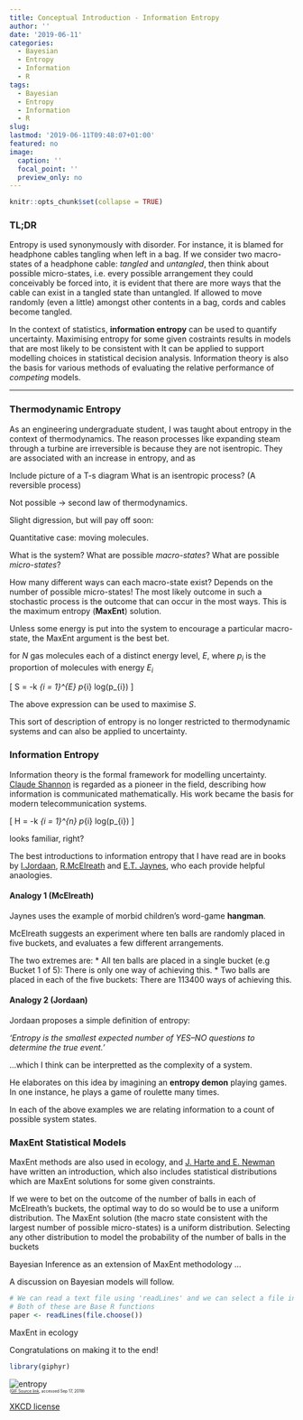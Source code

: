 ```yaml
---
title: Conceptual Introduction - Information Entropy
author: ''
date: '2019-06-11'
categories:
  - Bayesian
  - Entropy
  - Information
  - R
tags:
  - Bayesian
  - Entropy
  - Information
  - R
slug: 
lastmod: '2019-06-11T09:48:07+01:00'
featured: no
image:
  caption: ''
  focal_point: ''
  preview_only: no
---
```



```r
knitr::opts_chunk$set(collapse = TRUE)
```

### TL;DR

Entropy is used synonymously with disorder. For instance, it is blamed for headphone cables tangling when left in a bag. If we consider two macro-states of a headphone cable: *tangled* and *untangled*, then think about possible micro-states, i.e. every possible arrangement they could conceivably be forced into, it is evident that there are more ways that the cable can exist in a tangled state than untangled. If allowed to move randomly (even a little) amongst other contents in a bag, cords and cables become tangled.

In the context of statistics, **information entropy** can be used to quantify uncertainty. Maximising entropy for some given costraints results in models that are most likely to be consistent with It can be applied to support modelling choices in statistical decision analysis. Information theory is also the basis for various methods of evaluating the relative performance of *competing* models.

---

### Thermodynamic Entropy

As an engineering undergraduate student, I was taught about entropy in the context of thermodynamics. The reason processes like expanding steam through a turbine are irreversible is because they are not isentropic. They are associated with an increase in entropy, and as 

Include picture of a T-s diagram
What is an isentropic process? (A reversible process)

Not possible -> second law of thermodynamics.

Slight digression, but will pay off soon:

Quantitative case: moving molecules.

What is the system? What are possible *macro-states*?  What are possible *micro-states*?

How many different ways can each macro-state exist? Depends on the number of possible micro-states!
The most likely outcome in such a stochastic process is the outcome that can occur in the most ways. This is the maximum entropy (**MaxEnt**) solution.

Unless some energy is put into the system to encourage a particular macro-state, the MaxEnt argument is the best bet.


for $N$ gas molecules each of a distinct energy level, $E$, where $p_{i}$ is the proportion of molecules with energy $E_{i}$

\[
S = -k \cdot \sum\limits_{i = 1}^{E} p_{i} \cdot log(p_{i})
\]

The above expression can be used to maximise $S$. 


This sort of description of entropy is no longer restricted to thermodynamic systems and can also be applied to uncertainty.

### Information Entropy

Information theory is the formal framework for modelling uncertainty. [Claude Shannon](link to bio) is regarded as a pioneer in the field, describing how information is communicated mathematically. His work became the basis for modern telecommunication systems.

\[
H = -k \cdot \sum\limits_{i = 1}^{n} p_{i} \cdot log(p_{i})
\]

looks familiar, right?

The best introductions to information entropy that I have read are in books by [I.Jordaan](https://www.amazon.co.uk/Decisions-under-Uncertainty-Probabilistic-Engineering/dp/0521782775/ref=sr_1_1?keywords=decision+making+under+uncertainty+jordaan&qid=1560247665&s=books&sr=1-1), [R.McElreath](https://www.amazon.co.uk/Statistical-Rethinking-Bayesian-Examples-Chapman/dp/1482253445/ref=sr_1_1?crid=3NY20Q0R1GOYA&keywords=statistical+rethinking&qid=1560247633&s=books&sprefix=statistical+re%2Cstripbooks%2C138&sr=1-1) and [E.T. Jaynes](https://www.amazon.co.uk/Probability-Theory-Principles-Elementary-Applications/dp/0521592712), who each provide helpful anaologies.

#### Analogy 1 (McElreath)

Jaynes uses the example of morbid children's word-game **hangman**.


McElreath suggests an experiment where ten balls are randomly placed in five buckets, and evaluates a few different arrangements.

The two extremes are:
  * All ten balls are placed in a single bucket (e.g Bucket 1 of 5): There is only one way of achieving this.
  * Two balls are placed in each of the five buckets: There are 113400 ways of achieving this.
  

#### Analogy 2 (Jordaan)

Jordaan proposes a simple definition of entropy:

*'Entropy is the smallest expected number of YES–NO questions to determine the true event.'*

...which I think can be interpretted as the complexity of a system.
  
He elaborates on this idea by imagining an **entropy demon** playing games. In one instance, he plays a game of roulette many times.






In each of the above examples we are relating information to a count of possible system states.

### MaxEnt Statistical Models

MaxEnt methods are also used in ecology, and [J. Harte and E. Newman](https://www.sciencedirect.com/science/article/pii/S0169534714001037) have written an introduction, which also includes statistical distributions which are MaxEnt solutions for some given constraints.

If we were to bet on the outcome of the number of balls in each of McElreath's buckets, the optimal way to do so would be to use a uniform distribution. The MaxEnt solution (the macro state consistent with the largest number of possible micro-states) is a uniform distribution. Selecting any other distribution to model the probability of the number of balls in the buckets


Bayesian Inference as an extension of MaxEnt methodology ...

A discussion on Bayesian models will follow.

```r
# We can read a text file using 'readLines' and we can select a file interactively using 'file.choose'
# Both of these are Base R functions
paper <- readLines(file.choose())
```


MaxEnt in ecology


Congratulations on making it to the end!

```r

library(giphyr)


```

![entropy](https://media3.giphy.com/media/xTiTnwqkkEtj3hm6DS/giphy.gif)  
<div style='font-size:50%'>([GIF Source link](www.behance.net/banaszek), accessed Sep 17, 2019)</div>  


[XKCD license](https://xkcd.com/license.html])
